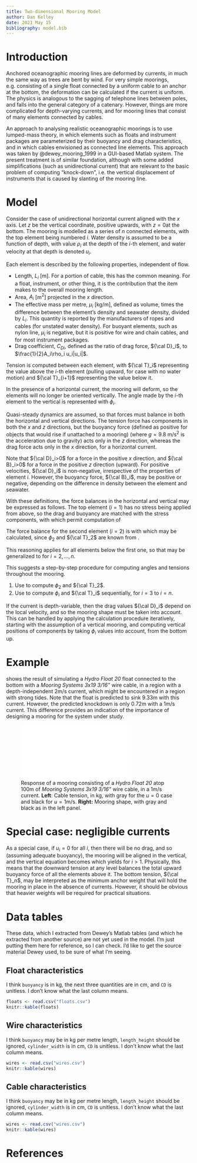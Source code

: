 ```yaml
---
title: Two-dimensional Mooring Model
author: Dan Kelley
date: 2021 May 15
bibliography: model.bib
---
```


# Introduction

Anchored oceanographic mooring lines are deformed by currents, in much the same
way as trees are bent by wind.  For very simple moorings, e.g. consisting of a
single float connected by a uniform cable to an anchor at the bottom, the
deformation can be calculated if the current is uniform.  The physics is
analogous to the sagging of telephone lines between poles, and falls into the
general category of a catenary.  However, things are more complicated for
depth-varying currents, and for mooring lines that consist of many elements
connected by cables.

An approach to analysing realistic oceanographic moorings is to use lumped-mass
theory, in which elements such as floats and instrument packages are
parameterized by their buoyancy and drag characteristics, and in which cables
envisioned as connected line elements.  This approach was taken by
@dewey_mooring_1999 in a GUI-based Matlab system.  The present treatment is of
similar foundation, although with some added simplifications (such as
unidirectional current) that are relevant to the basic problem of computing
"knock-down", i.e. the vertical displacement of instruments that is caused
by slanting of the mooring line.

# Model

Consider the case of unidirectional horizontal current aligned with the $x$
axis. Let $z$ be the vertical coordinate, positive upwards, with $z=0$at the
bottom. The mooring is modelled as a series of $n$ connected elements, with the
top element being numbered $i$.  Water density is assumed to be a function of
depth, with value $\rho_i$ at the depth of the $i$-th element, and water
velocity at that depth is denoted $u_i$.

Each element is described by the following properties, independent of flow.

* Length, $L_i$ [m].  For a portion of cable, this has the common meaning.  For
  a float, instrument, or other thing, it is the contribution that the item
  makes to the overall mooring length.
* Area, $A_i$ [m$^2$] projected in the $x$ direction.
* The effective mass per metre, $\mu_i$ [kg/m], defined as volume, times the
  difference between the element's density and seawater density, divided by
  $L_i$. This quantity is reported by the manufacturers of ropes and cables
  (for unstated water density).  For buoyant elements, such as nylon line,
  $\mu_i$ is negative, but it is positive for wire and chain cables, and
  for most instrument packages.
* Drag coefficient, $C_{Di}$, defined as the ratio of drag force, ${\cal D}_i$, to
  $\frac{1}{2}A_i\rho_i u_i|u_i|$.

Tension is computed between each element, with ${\cal T}_i$ representing the value
above the $i$-th element (pulling upward, for case with no water motion) and
${\cal T}_{i+1}$ representing the value below it.

In the presence of a horizontal current, the mooring will deform, so the elements
will no longer be oriented vertically.  The angle made by the $i$-th element to
the vertical is represented with $\phi_i$.

Quasi-steady dynamics are assumed, so that forces must balance in both the
horizontal and vertical directions. The tension force has components in both
the $x$ and $z$ directions, but the buoyancy force (defined as positive for
objects that would rise if unattached to a mooring)
\begin{equation}
{\cal B}_i = -g \mu_i
\end{equation}
(where $g=9.8$ m/s$^2$ is the acceleration due to gravity) acts only in the $z$
direction, whereas the drag force
\begin{equation}
{\cal D}_i = \frac{1}{2} A_i C_{Di} \rho_i u_i |u_i|
\end{equation}
acts only in the $x$ direction, for a horizontal current.

Note that ${\cal D}_i>0$ for a force in the positive $x$ direction, and ${\cal
B}_i>0$ for a force in the positive $z$ direction (upward). For positive
velocities, ${\cal D}_i$  is non-negative, irrespective of the properties of
element $i$.  However, the buoyancy force, ${\cal B}_i$, may be positive or
negative, depending on the difference in density between the element and
seawater.

With these definitions, the force balances in the horizontal and vertical
may be expressed as follows.  The top element ($i=1$) has no stress
being applied from above, so the drag and buoyancy are matched with
the stress components, with
\begin{equation}
\label{e:balance_1}
\begin{split}
{\cal D}_1 &= {\cal T}_2 \sin\phi_2\cr
{\cal B}_1 &= {\cal T}_2 \cos\phi_2
\end{split}
\end{equation}
which permit computation of
\begin{equation}
\label{e:compute_2}
\begin{split}
\phi_2 &= \tan^{-1}\frac{{\cal D}_1}{{\cal B}_1}\cr
{\cal T}_2 &= \sqrt{{\cal D}_1^2+{\cal B}_1^2}
\end{split}
\end{equation}

The force balance for the second element ($i=2$) is
\begin{equation}
\label{e:balance_2}
\begin{split}
{\cal D}_2 + {\cal T}_2 \sin\phi_2 &= {\cal T}_3 \sin\phi_3\cr
{\cal B}_2 + {\cal T}_2 \cos\phi_2 &= {\cal T}_3 \cos\phi_3
\end{split}
\end{equation}
with which
\begin{equation}
\label{e:compute_3}
\begin{split}
\phi_3 &= \tan^{-1}\frac{{\cal D}_2+{\cal T}_2\sin\phi_2}{{\cal B}_2+{\cal T}_2\cos\phi_2}\cr
{\cal T}_3 &= \sqrt{({\cal D}_2+{\cal T}_2\sin\phi_2)^2+({\cal B}_2+{\cal T}_2\cos\phi_2)^2}
\end{split}
\end{equation}
may be calculated, since $\phi_2$ and ${\cal T}_2$ are known from \eqref{e:compute_2}.

This reasoning applies for all elements below the first one, so that
\eqref{e:compute_3} may be generalized to
\begin{equation}
\label{e:compute_i}
\begin{split}
\phi_i &= \tan^{-1}\frac{{\cal D}_{i-1}+{\cal T}_{i-1}\sin\phi_{i-1}}{{\cal B}_{i-1}+{\cal T}_{i-1}\cos\phi_{i-1}}\cr
{\cal T}_i &= \sqrt{({\cal D}_{i-1}+{\cal T}_{i-1}\sin\phi_{i-1})^2+({\cal B}_{i-1}+{\cal T}_{i-1}\cos\phi_{i-1})^2}
\end{split}
\end{equation}
for $i=2,\dots,n$.

This suggests a step-by-step procedure for computing angles and tensions
throughout the mooring.

1. Use \eqref{e:compute_2} to compute $\phi_2$ and ${\cal T}_2$.
2. Use \eqref{e:compute_i} to compute $\phi_i$ and ${\cal T}_i$ sequentially,
   for $i=3$ to $i=n$.

If the current is depth-variable, then the drag values ${\cal D}_i$ depend on
the local velocity, and so the mooring shape must be taken into account.  This
can be handled by applying the calculation procedure iteratively, starting with
the assumption of a vertical mooring, and computing vertical positions of
components by taking $\phi_i$ values into account, from the bottom up.

# Example

\autoref{f:example_01} shows the result of simulating a *Hydro Float 20*
float connected to the bottom with a *Mooring Systems 3x19 3/16"* wire cable,
in a region with a depth-independent 2m/s current, which might be encountered
in a region with strong tides.  Note that the float is predicted to sink
$9.33$m with this current.  However, the predicted knockdown is only $0.72$m
with a $1$m/s current.  This difference provides an indication of the
importance of designing a mooring for the system under study.

![Response of a mooring consisting of a *Hydro Float 20* atop 100m of *Mooring Systems 3x19 3/16"* wire cable, in a 1m/s current. **Left**: Cable tension, in kg, with gray for the $u=0$ case and black for $u=1$m/s. **Right:** Mooring shape, with gray and black as in the left panel.\label{f:example_01}](example_01.pdf)

# Special case: negligible currents

As a special case, if $u_i=0$ for all $i$, then there will be no drag, and so
(assuming adequate buoyancy), the mooring will be aligned in the vertical, and
the vertical equation becomes
\begin{equation}
{\cal T}_{i+1} = {\cal T}_i + {\cal B}_i
\end{equation}
which yields
\begin{equation}
{\cal T}_i = \sum_{1}^{i-1} {\cal B}_j
\end{equation}
for $i>1$.  Physically, this means that the downward tension at any level
balances the total upward buoyancy force of all the elements above it. The
bottom tension, ${\cal T}_n$, may be interpreted as the minimum anchor weight that
will hold the mooring in place in the absence of currents. However, it should
be obvious that heavier weights will be required for practical situations.

# Data tables

These data, which I extracted from Dewey's Matlab tables (and which he
extracted from another source) are not yet used in the model.  I'm just putting
them here for reference, so I can check.  I'd like to get the source material
Dewey used, to be sure of what I'm seeing.

## Float characteristics

I think `buoyancy` is in kg, the next three quantities are in cm, and `CD` is
unitless.  I don't know what the last column means.

```r
floats <- read.csv("floats.csv")
knitr::kable(floats)
```

## Wire characteristics

I think `buoyancy` may be in kg per metre length, `length_height` should be
ignored, `cylinder_width` is in cm, `CD` is unitless.  I don't know what the
last column means.

```r
wires <- read.csv("wires.csv")
knitr::kable(wires)
```

## Cable characteristics

I think `buoyancy` may be in kg per metre length, `length_height` should be
ignored, `cylinder_width` is in cm, `CD` is unitless.  I don't know what the
last column means.

```r
wires <- read.csv("wires.csv")
knitr::kable(wires)
```




# References


